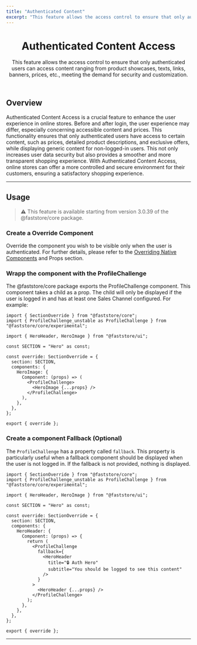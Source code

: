 ```yaml
---
title: "Authenticated Content"
excerpt: "This feature allows the access control to ensure that only authenticated users can access content"
---
```


<header>

# Authenticated Content Access

This feature allows the access control to ensure that only authenticated users can access content 
ranging from product showcases, texts, links, banners, prices, etc., meeting the demand for security
and customization.

</header>

## Overview

Authenticated Content Access is a crucial feature to enhance the user experience in online stores. 
Before and after login, the user experience may differ, especially concerning accessible content 
and prices. This functionality ensures that only authenticated users have access to certain content,
such as prices, detailed product descriptions, and exclusive offers, while displaying generic 
content for non-logged-in users. This not only increases user data security but also provides a 
smoother and more transparent shopping experience. With Authenticated Content Access, online stores
can offer a more controlled and secure environment for their customers, ensuring a satisfactory 
shopping experience.

---

## Usage

> ⚠️  This feature is available starting from version 3.0.39 of the @faststore/core package.


<Steps>

### Create a Override Component

Override the component you wish to be visible only when the user is authenticated. 
For further details, please refer to the [Overriding Native Components](/docs/building-sections/overriding-components-and-props) and Props section.

### Wrapp the component with the ProfileChallenge

The @faststore/core package exports the ProfileChallenge component. 
This component takes a child as a prop. 
The child will only be displayed if the user is logged in and has at least one 
Sales Channel configured. For example:

```tsx
import { SectionOverride } from "@faststore/core";
import { ProfileChallenge_unstable as ProfileChallenge } from "@faststore/core/experimental";

import { HeroHeader, HeroImage } from "@faststore/ui";

const SECTION = "Hero" as const;

const override: SectionOverride = {
  section: SECTION,
  components: {
    HeroImage: {
      Component: (props) => (
        <ProfileChallenge>
          <HeroImage {...props} />
        </ProfileChallenge>
      ),
    },
  },
};

export { override };
```

### Create a component Fallback (Optional)

The ```ProfileChallenge``` has a property called ```fallback```. This property is particularly useful when a 
fallback component should be displayed when the user is not logged in. If the fallback is not 
provided, nothing is displayed.

```tsx
import { SectionOverride } from "@faststore/core";
import { ProfileChallenge_unstable as ProfileChallenge } from "@faststore/core/experimental";

import { HeroHeader, HeroImage } from "@faststore/ui";

const SECTION = "Hero" as const;

const override: SectionOverride = {
  section: SECTION,
  components: {
    HeroHeader: {
      Component: (props) => {
        return (
          <ProfileChallenge
            fallback={
              <HeroHeader
                title="🔒 Auth Hero"
                subtitle="You should be logged to see this content"
              />
            }
          >
            <HeroHeader {...props} />
          </ProfileChallenge>
        );
      },
    },
  },
};

export { override };

```

</Steps>

---